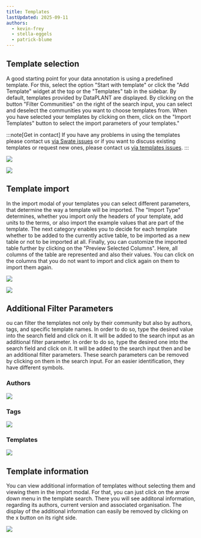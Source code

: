 ```yaml
---
title: Templates
lastUpdated: 2025-09-11
authors: 
  - kevin-frey
  - stella-eggels
  - patrick-blume
---
```



## Template selection

A good starting point for your data annotation is using a predefined template. For this, select the option "Start with template" or click the "Add Template" widget at the top or the "Templates" tab in the sidebar. By default, templates provided by DataPLANT are displayed. By clicking on the button "Filter Communities" on the right of the search input, you can select and deselect the communities you want to choose templates from. When you have selected your templates by clicking on them, click on the "Import Templates" button to select the import parameters of your templates."

:::note[Get in contact]
If you have any problems in using the templates please contact us [via Swate issues](https://github.com/nfdi4plants/Swate/issues/new/choose) or if you want to discuss existing templates or request new ones, please contact us [via templates issues](https://github.com/nfdi4plants/SWATE_templates/issues/new/choose).
:::

<Tabs syncKey="swateHost">
<TabItem label="Browser">

![](@images/swate/swate-alpha-add-template.png)

</TabItem>
<TabItem label="Excel">

![](@images/swate/swate-excel-add-template.png)

</TabItem>
</Tabs>

## Template import

In the import modal of your templates you can select different parameters, that determine the way a template will be imported. The "Import Type" determines, whether you import only the headers of your template, add units to the terms, or also import the example values that are part of the template. The next category enables you to decide for each template whether to be added to the currently active table, to be imported as a new table or not to be imported at all. Finally, you can customize the imported table further by clicking on the "Preview Selected Columns". Here, all columns of the table are represented and also their values. You can click on the columns that you do not want to import and click again on them to import them again.

<Tabs syncKey="swateHost">
<TabItem label="Browser">

![](@images/swate/swate-alpha-import-template.png)

</TabItem>
<TabItem label="Excel">

![](@images/swate/swate-excel-import-template.png)

</TabItem>
</Tabs>

## Additional Filter Parameters

ou can filter the templates not only by their community but also by authors, tags, and specific template names. In order to do so, type the desired value into the search field and click on it. It will be added to the search input as an additional filter parameter. In order to do so, type the desired one into the search field and click on it. It will be added to the search input then and be an additional filter parameters. These search parameters can be removed by clicking on them in the search input. For an easier identification, they have different symbols.

### Authors

![](@images/swate/swate-author-symbol.png)

### Tags

![](@images/swate/swate-tag-symbol.png)

### Templates

![](@images/swate/swate-template-symbol.png)

## Template information

You can view additional information of templates without selecting them and viewing them in the import modal. For that, you can just click on the arrow down menu in the template search. There you will see additonal information, regarding its authors, current version and associated organisation. The display of the additional information can easily be removed by clicking on the x button on its right side.

![](@images/swate/swate-template-details.png)

